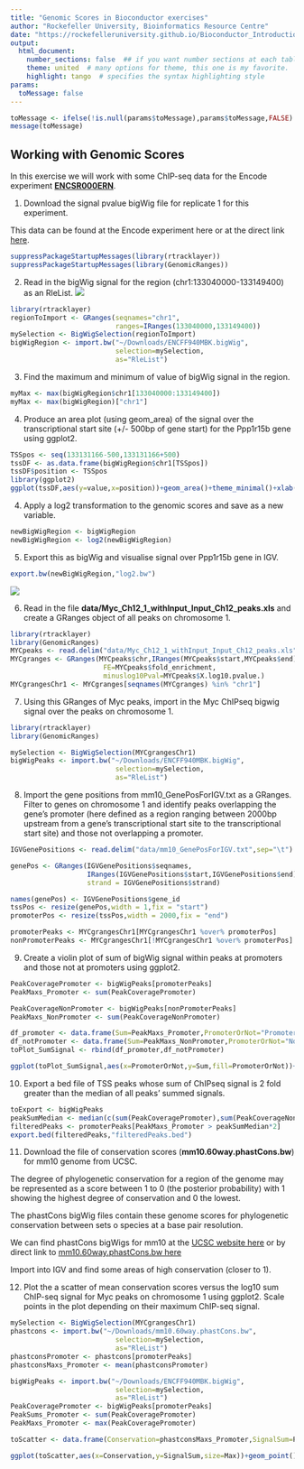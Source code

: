 ```yaml
---
title: "Genomic Scores in Bioconductor exercises"
author: "Rockefeller University, Bioinformatics Resource Centre"
date: "https://rockefelleruniversity.github.io/Bioconductor_Introduction/"
output: 
  html_document:
    number_sections: false  ## if you want number sections at each table header
    theme: united  # many options for theme, this one is my favorite.
    highlight: tango  # specifies the syntax highlighting style
params:
  toMessage: false    
---
```


```r
toMessage <- ifelse(!is.null(params$toMessage),params$toMessage,FALSE)
message(toMessage)
```

## Working with Genomic Scores

In this exercise we will work with some ChIP-seq data for the Encode experiment [**ENCSR000ERN**](https://www.encodeproject.org/experiments/ENCSR000ERN/).

1. Download the signal pvalue bigWig file for replicate 1 for this experiment.

This data can be found at the Encode experiment here or at the direct link [here](https://www.encodeproject.org/files/ENCFF940MBK/@@download/ENCFF940MBK.bigWig).

```r
suppressPackageStartupMessages(library(rtracklayer))
suppressPackageStartupMessages(library(GenomicRanges))
```


2. Read in the bigWig signal for the region (chr1:133040000-133149400) as an RleList.
![](../../presentations/slides/imgs/data.png)

```r
library(rtracklayer)
regionToImport <- GRanges(seqnames="chr1",
                          ranges=IRanges(133040000,133149400))
mySelection <- BigWigSelection(regionToImport)
bigWigRegion <- import.bw("~/Downloads/ENCFF940MBK.bigWig",
                          selection=mySelection,
                          as="RleList")
```


3. Find the maximum and minimum of value of bigWig signal in the region.

```r
myMax <- max(bigWigRegion$chr1[133040000:133149400])
myMax <- max(bigWigRegion)["chr1"]
```

4. Produce an area plot (using geom_area) of the signal over the transcriptional start site (+/- 500bp of gene start) for the Ppp1r15b gene using ggplot2.

```r
TSSpos <- seq(133131166-500,133131166+500)
tssDF <- as.data.frame(bigWigRegion$chr1[TSSpos])
tssDF$position <- TSSpos
library(ggplot2)
ggplot(tssDF,aes(y=value,x=position))+geom_area()+theme_minimal()+xlab("Genome")+ylab("Score")+theme(axis.text.x = element_text(angle = 30, hjust = 1),axis.title.y = element_text(angle = 0))
```

4. Apply a log2 transformation to the genomic scores and save as a new variable.
```r
newBigWigRegion <- bigWigRegion
newBigWigRegion <- log2(newBigWigRegion)
```

5. Export this as bigWig and visualise signal over Ppp1r15b gene in IGV.
```r
export.bw(newBigWigRegion,"log2.bw")
```

![](../../presentations/slides/imgs/log2.png)

6. Read in the file **data/Myc_Ch12_1_withInput_Input_Ch12_peaks.xls** and create a GRanges object of all peaks on chromosome 1.

```r
library(rtracklayer)
library(GenomicRanges)
MYCpeaks <- read.delim("data/Myc_Ch12_1_withInput_Input_Ch12_peaks.xls",sep="\t",comment.char = "#")
MYCgranges <- GRanges(MYCpeaks$chr,IRanges(MYCpeaks$start,MYCpeaks$end),
                       FE=MYCpeaks$fold_enrichment,
                       minuslog10Pval=MYCpeaks$X.log10.pvalue.)
MYCgrangesChr1 <- MYCgranges[seqnames(MYCgranges) %in% "chr1"]
```


7. Using this GRanges of Myc peaks, import in the Myc ChIPseq bigwig signal over the peaks on chromosome 1.
```r
library(rtracklayer)
library(GenomicRanges)

mySelection <- BigWigSelection(MYCgrangesChr1)
bigWigPeaks <- import.bw("~/Downloads/ENCFF940MBK.bigWig",
                          selection=mySelection,
                          as="RleList")
```

8. Import the gene positions from mm10_GenePosForIGV.txt as a GRanges. Filter to genes on chromosome 1 and identify peaks overlapping the gene's promoter (here defined as a region ranging between 2000bp upstream from a gene's transcriptional start site to the transcriptional start site) and those not overlapping a promoter.


```r
IGVGenePositions <- read.delim("data/mm10_GenePosForIGV.txt",sep="\t")

genePos <- GRanges(IGVGenePositions$seqnames,
                   IRanges(IGVGenePositions$start,IGVGenePositions$end),
                   strand = IGVGenePositions$strand)

names(genePos) <- IGVGenePositions$gene_id
tssPos <- resize(genePos,width = 1,fix = "start")
promoterPos <- resize(tssPos,width = 2000,fix = "end")

promoterPeaks <- MYCgrangesChr1[MYCgrangesChr1 %over% promoterPos]
nonPromoterPeaks <- MYCgrangesChr1[!MYCgrangesChr1 %over% promoterPos]
```


9. Create a violin plot of sum of bigWig signal within peaks at promoters and those not at promoters using ggplot2.

```r

PeakCoveragePromoter <- bigWigPeaks[promoterPeaks]
PeakMaxs_Promoter <- sum(PeakCoveragePromoter)

PeakCoverageNonPromoter <- bigWigPeaks[nonPromoterPeaks]
PeakMaxs_NonPromoter <- sum(PeakCoverageNonPromoter)

df_promoter <- data.frame(Sum=PeakMaxs_Promoter,PromoterOrNot="Promoter")
df_notPromoter <- data.frame(Sum=PeakMaxs_NonPromoter,PromoterOrNot="NotPromoter")
toPlot_SumSignal <- rbind(df_promoter,df_notPromoter)

ggplot(toPlot_SumSignal,aes(x=PromoterOrNot,y=Sum,fill=PromoterOrNot))+geom_violin()+scale_y_log10()+scale_fill_brewer(palette = "Pastel2")+theme_minimal()
```



10. Export a bed file of TSS peaks whose sum of ChIPseq signal is 2 fold greater than the median of all peaks' summed signals. 



```r
toExport <- bigWigPeaks
peakSumMedian <- median(c(sum(PeakCoveragePromoter),sum(PeakCoverageNonPromoter)))
filteredPeaks <- promoterPeaks[PeakMaxs_Promoter > peakSumMedian*2]
export.bed(filteredPeaks,"filteredPeaks.bed")

```



11. Download the file of conservation scores (**mm10.60way.phastCons.bw**) for mm10 genome from UCSC. 

The degree of phylogenetic conservation for a region of the genome may be represented as a score between 1 to 0 (the posterior probability) with 1 showing the highest degree of conservation and 0 the lowest.

The phastCons bigWig files contain these genome scores for  phylogenetic conservation between sets o species at a base pair resolution.

We can find phastCons bigWigs for mm10 at the [UCSC website here](http://hgdownload.cse.ucsc.edu/goldenpath/mm10/phastCons60way/) or by direct link to [mm10.60way.phastCons.bw here](http://hgdownload.cse.ucsc.edu/goldenpath/mm10/phastCons60way/mm10.60way.phastCons.bw)

Import into IGV and find some areas of high conservation (closer to 1).

12. Plot the a scatter of mean conservation scores versus the log10  sum ChIP-seq signal for Myc peaks on chromosome 1 using ggplot2. Scale points in the plot depending on their maximum ChIP-seq signal.

```r

mySelection <- BigWigSelection(MYCgrangesChr1)
phastcons <- import.bw("~/Downloads/mm10.60way.phastCons.bw",
                          selection=mySelection,
                          as="RleList")
phastconsPromoter <- phastcons[promoterPeaks]
phastconsMaxs_Promoter <- mean(phastconsPromoter)

bigWigPeaks <- import.bw("~/Downloads/ENCFF940MBK.bigWig",
                          selection=mySelection,
                          as="RleList")
PeakCoveragePromoter <- bigWigPeaks[promoterPeaks]
PeakSums_Promoter <- sum(PeakCoveragePromoter)
PeakMaxs_Promoter <- max(PeakCoveragePromoter)

toScatter <- data.frame(Conservation=phastconsMaxs_Promoter,SignalSum=PeakSums_Promoter,Max=PeakMaxs_Promoter)

ggplot(toScatter,aes(x=Conservation,y=SignalSum,size=Max))+geom_point()+theme_light()+scale_y_log10()
```

